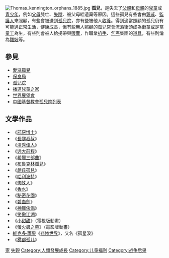 {{pp-vandalism|expiry=2023-06-06T02:27:20+00:00|small=yes}}
{{Unreferenced|time=2018-06-06T03:23:20+00:00}}
{{Otheruses|other=电影|孤儿 (电影)}}
[[File:Thomas_kennington_orphans_1885.jpg|thumb]]
'''孤兒'''，是失去了[[父親|父親]]和[[母親|母親]]的[[兒童|兒童]]或[[青少年|青少年]]，例如[[父母|父母]]雙亡、[[失蹤|失蹤]]、被父母給遺棄等原因。這些孤兒有些會由[[親戚|親戚]]、[[監護人|監護人]]來照顧，有些會被送到[[孤兒院|孤兒院]]，亦有些被他人[[收養|收養]]。得到適當照顧的孤兒仍有可能過正常生活，健康成長，但有些無人照顧的孤兒常會流落街頭成為[[街童|街童]]或是當[[童工|童工]]為生，有些則會被人給拐帶與[[人口販賣|販賣]]，作職業[[扒手|扒手]]、[[乞丐|乞丐]]集團的[[道具|道具]]，有些則淪為[[雛妓|雛妓]]等。

==參見==
*[[愛滋孤兒|愛滋孤兒]]
* [[保良局|保良局]]
* [[孤兒院|孤兒院]]
* [[播道兒童之家|播道兒童之家]]
* [[世界展望會|世界展望會]]
* [[中國基督教會孤兒院列表|中國基督教會孤兒院列表]]

==文學作品==
* 《[[邪惡博士|邪惡博士]]》
* 《[[長腿叔叔|長腿叔叔]]》
* 《[[清秀佳人|清秀佳人]]》
* 《[[远大前程|远大前程]]》
* 《[[希臘三部曲|希臘三部曲]]》
* 《[[布魯克林孤兒|布魯克林孤兒]]》
* 《[[趙氏孤兒|趙氏孤兒]]》
* 《[[哈利波特|哈利波特]]》 
* 《[[蜘蛛人|蜘蛛人]]》 
* 《[[香水_(小說)|香水]]》
* 《[[秘密花園_(英語小說)|秘密花園]]》
* 《[[碧血劍|碧血劍]]》
* 《[[神雕俠侶|神雕俠侶]]》
* 《[[笑傲江湖|笑傲江湖]]》
* 《[[小甜甜|小甜甜]]》（電視版動畫）
* 《[[螢火蟲之墓|螢火蟲之墓]]》（電影版動畫）
* [[維克多·雨果|維克多·雨果]]《[[悲惨世界|悲惨世界]]》，又名《孤星淚》
* 《[[雾都孤儿|雾都孤儿]]》

[[Category:社會問題|家]]
[[Category:失親|]]
[[Category:人類發展成長|Category:人類發展成長]]
[[Category:儿童福利|Category:儿童福利]]
[[Category:战争后果|Category:战争后果]]